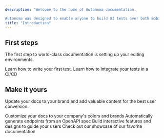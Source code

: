 ```yaml
---
description: "Welcome to the home of Autonoma documentation.

Autonoma was designed to enable anyone to build UI tests over both mobile and web applications with just natural language."
title: "Introduction"
---
```


## First steps

The first step to world-class documentation is setting up your editing environments.

<CardGroup cols={2}>
  <Card title="Writing tests" icon="pen-to-square" href="https://mintlify.com/docs/quickstart">
    Learn how to write your first test.
  </Card>

  <Card title="Integrate to CI/CD" icon="code" href="https://mintlify.com/docs/development">
    Learn how to integrate your tests in a CI/CD
  </Card>
</CardGroup>

## Make it yours

Update your docs to your brand and add valuable content for the best user conversion.

<CardGroup cols={2}>
  <Card title="Customize Style" icon="palette" href="https://mintlify.com/docs/settings/global">
    Customize your docs to your company's colors and brands
  </Card>

  <Card title="Reference APIs" icon="code" href="https://mintlify.com/docs/api-playground/openapi">
    Automatically generate endpoints from an OpenAPI spec
  </Card>

  <Card title="Add Components" icon="screwdriver-wrench" href="https://mintlify.com/docs/components/accordion">
    Build interactive features and designs to guide your users
  </Card>

  <Card title="Get Inspiration" icon="stars" href="https://mintlify.com/customers">
    Check out our showcase of our favorite documentation
  </Card>
</CardGroup>